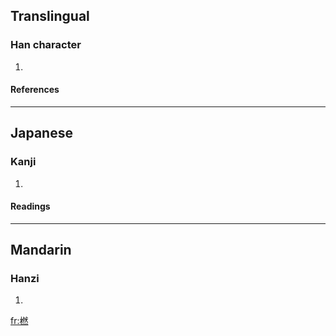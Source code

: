 ==Translingual==
===Han character===
{{Han char|rn=75|rad=木|as=12|sn=16|four=4393<sub>3</sub>|canj=木月大火 (DBKF)}}
# {{defn|Han|sort=木12}}
====References====
{{Han ref|kx=0555.050|dkj=15589|dj=0944.010|hdz=21294.070|uh=6A6A|ud=27242|bh=E9CF|bd=59855}}

----
==Japanese==
===Kanji===
{{ja-kanji|grade=|rs=木12}}
# {{defn|Japanese}} 
====Readings====
{{ja-readings|on=[[ぜん]] (zen), [[ねん]] (nen), [[えん]] (en)|kun=[[こなつめ]] (konatsume)}}

----
==Mandarin==
===Hanzi===
{{cmn-hanzi|pin=[[rǎn]] ([[ran3]])|wg=jan<sup>3</sup>}}
# {{defn|Mandarin}}

[[fr:橪]]